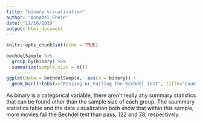 ```yaml
---
title: "binary visualization"
author: "Annabel Shein"
date: "11/16/2019"
output: html_document
---
```


```r
knitr::opts_chunk$set(echo = TRUE)
```

```r
bechdelSample %>%
  group_by(binary) %>%
  summarize(sample_size = n())
```

```r
ggplot(data = bechdelSample,  aes(x = binary)) +
  geom_bar()+labs(x="Passing or Failing the Bechdel Test", title="Count of movies passing or failing the Bechdel test")
```

As binary is a categorical variable, there aren't really any summary statistics that can be found other than the sample size of each group. The saummary statistics table and the data visualization both show that within this sample, more movies fail the Bechdel test than pass, 122 and 78, respectively.
